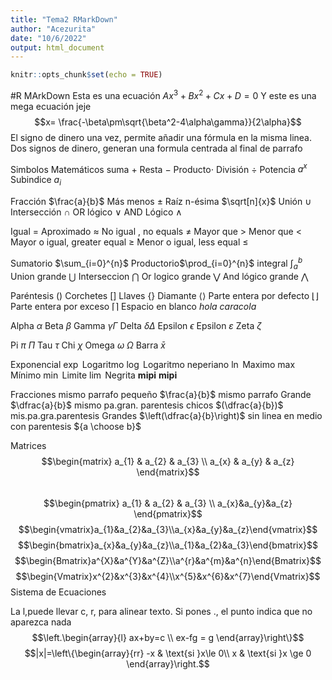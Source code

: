 ```yaml
---
title: "Tema2 RMarkDown"
author: "Acezurita"
date: "10/6/2022"
output: html_document
---
```


```r
knitr::opts_chunk$set(echo = TRUE)
```

#R MArkDown
Esta es una ecuación $Ax^3+Bx^2+Cx+D=0$
Y este es una mega ecuación jeje 
$$x= \frac{-\beta\pm\sqrt{\beta^2-4\alpha\gamma}}{2\alpha}$$
El signo de dinero una vez, permite añadir una fórmula en la misma linea.
Dos signos de dinero, generan una formula centrada al final de parrafo

Simbolos Matemáticos 
suma $+$
Resta $-$
Producto$\cdot$
División $\div$
Potencia $a^{x}$
Subindice $a_{i}$

Fracción $\frac{a}{b}$
Más menos $\pm$
Raíz n-ésima $\sqrt[n]{x}$
Unión $\cup$
Intersección $\cap$
OR lógico $\vee$
AND Lógico $\wedge$

Igual $=$
Aproximado $\approx$
No igual , no equals $\ne$
Mayor que  $>$
Menor que  $<$
Mayor o igual, greater equal $\ge$
Menor o igual, less equal    $\le$

Sumatorio $\sum_{i=0}^{n}$
Productorio$\prod_{i=0}^{n}$
integral $\int_{a}^{b}$
Union grande $\bigcup$ 
Interseccion $\bigcap$
Or logico grande $\bigvee$
And lógico grande $\bigwedge$

Paréntesis $()$
Corchetes $[]$
Llaves $\{\}$
Diamante $\langle \rangle$
Parte entera por defecto $\lfloor \rfloor$
Parte entera por exceso $\lceil \rceil$
Espacio en blanco $hola\ caracola$

Alpha $\alpha$
Beta $\beta$
Gamma $\gamma \Gamma$
Delta $\delta \Delta$
Epsilon $\epsilon$
Epsilon $\varepsilon$
Zeta $\zeta$

Pi $\pi\ \Pi$
Tau $\tau$
Chi $\chi$
Omega $\omega\ \Omega$
Barra $\bar{x}$

Exponencial $\exp$
Logaritmo $\log$
Logaritmo neperiano $\ln$
Maximo $\max$ 
Mínimo $\min$
Limite $\lim$
Negrita $\mathbf{mipi}$  $\boldsymbol{mipi}$

Fracciones
mismo parrafo pequeño $\frac{a}{b}$
mismo parrafo Grande  $\dfrac{a}{b}$
mismo pa.gran. parentesis chicos $(\dfrac{a}{b})$
mis.pa.gra.parentesis Grandes $\left(\dfrac{a}{b}\right)$
sin linea en medio con parentesis ${a \choose b}$

Matrices
$$\begin{matrix} a_{1} & a_{2} & a_{3} \\ a_{x} & a_{y} & a_{z} \end{matrix}$$  
$$\begin{pmatrix} a_{1} & a_{2} & a_{3} \\ a_{x}&a_{y}&a_{z} \end{pmatrix}$$
$$\begin{vmatrix}a_{1}&a_{2}&a_{3}\\a_{x}&a_{y}&a_{z}\end{vmatrix}$$
$$\begin{bmatrix}a_{x}&a_{y}&a_{z}\\a_{1}&a_{2}&a_{3}\end{bmatrix}$$
$$\begin{Bmatrix}a^{X}&a^{Y}&a^{Z}\\a^{r}&a^{m}&a^{n}\end{Bmatrix}$$
$$\begin{Vmatrix}x^{2}&x^{3}&x^{4}\\x^{5}&x^{6}&x^{7}\end{Vmatrix}$$
Sistema de Ecuaciones
\begin{array}{l}\end{array} La l,puede llevar c, r, para alinear texto.
Si pones \left., el punto indica que no aparezca nada 
$$\left.\begin{array}{l} ax+by=c \\ ex-fg = g \end{array}\right\}$$ 
$$|x|=\left\{\begin{array}{rr} -x & \text{si }x\le 0\\ x & \text{si }x \ge 0 \end{array}\right.$$
